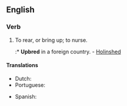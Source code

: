 ==English==

===Verb===
{{en-verb|upbreeds|upbreeding|upbred|upbred}}

# {{transitive}} To rear, or bring up; to nurse.
#:* '''Upbred''' in a foreign country. - [[w:Raphael Holinshed|Holinshed]]

====Translations====
{{trans-top|to rear, or bring up; to nurse}}
* Dutch: {{t-|nl|opvoeden}}
* Portuguese: {{t+|pt|criar}}
{{trans-mid}}
* Spanish: {{t+|es|criar}}
{{trans-bottom}}